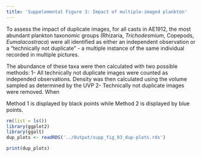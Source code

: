 ```yaml
---
title: 'Suppelemental Figure 3: Impact of multiple-imaged plankton'
---
```


To assess the impact of duplicate images, for all casts in AE1912, the most abundant plankton taxonomic groups (Rhizaria, *Trichodesmium*, Copepods, *Eumalacostraca*) were all identified as either an independent observation or a "technically not duplicate" - a multiple instance of the same individual recorded in multiple pictures.

The abundance of these taxa were then calculated with two possible methods:
1- All technically not duplicate images were counted as independed observations. Density was then calculated using the volume sampled as determined by the UVP
2- Technically not duplicate images were removed. When 

Method 1 is displayed by black points while Method 2 is displayed by blue points.

```r
rm(list = ls())
library(ggplot2)
library(ggalt)
dup_plots <- readRDS('../Output/supp_fig_03_dup-plots.rds')
```

```r
print(dup_plots)
```